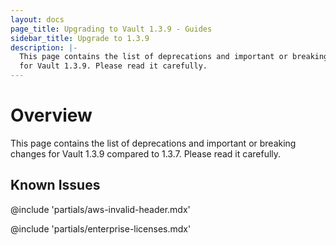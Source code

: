 ```yaml
---
layout: docs
page_title: Upgrading to Vault 1.3.9 - Guides
sidebar_title: Upgrade to 1.3.9
description: |-
  This page contains the list of deprecations and important or breaking changes
  for Vault 1.3.9. Please read it carefully.
---
```


# Overview

This page contains the list of deprecations and important or breaking changes
for Vault 1.3.9 compared to 1.3.7. Please read it carefully.

## Known Issues

@include 'partials/aws-invalid-header.mdx'

@include 'partials/enterprise-licenses.mdx'
